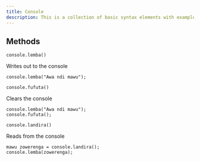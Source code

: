 ```yaml
---
title: Console
description: This is a collection of basic syntax elements with examples
---
```


## Methods

`console.lemba()`

Writes out to the console

```duwa
console.lemba("Awa ndi mawu");
```

`console.fufuta()`

Clears the console

```duwa
console.lemba("Awa ndi mawu");
console.fufuta();
```

`console.landira()`

Reads from the console

```duwa
mawu zowerenga = console.landira();
console.lemba(zowerenga);
```
